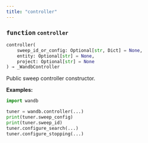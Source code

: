 ```yaml
---
title: "controller"
---
```







### <kbd>function</kbd> `controller`

```python
controller(
    sweep_id_or_config: Optional[str, Dict] = None,
    entity: Optional[str] = None,
    project: Optional[str] = None
) → _WandbController
```

Public sweep controller constructor. 



**Examples:**
 ```python
import wandb

tuner = wandb.controller(...)
print(tuner.sweep_config)
print(tuner.sweep_id)
tuner.configure_search(...)
tuner.configure_stopping(...)
``` 
